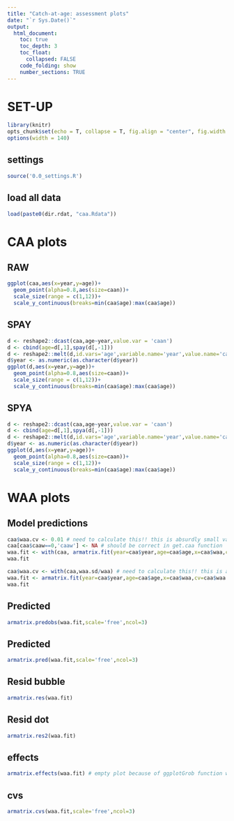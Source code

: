 ```yaml
---
title: "Catch-at-age: assessment plots"
date: "`r Sys.Date()`"
output:
  html_document:
    toc: true
    toc_depth: 3
    toc_float:
      collapsed: FALSE
    code_folding: show
    number_sections: TRUE
---
```

    
# SET-UP
```r
library(knitr)
opts_chunk$set(echo = T, collapse = T, fig.align = "center", fig.width = 9, fig.height = 6)
options(width = 140)
```    

## settings
```r
source('0.0_settings.R')
```

## load all data
```r
load(paste0(dir.rdat, "caa.Rdata"))
```

# CAA plots {.tabset}
## RAW
```r
ggplot(caa,aes(x=year,y=age))+
  geom_point(alpha=0.8,aes(size=caan))+ 
  scale_size(range = c(1,12))+
  scale_y_continuous(breaks=min(caa$age):max(caa$age))
```

## SPAY
```r
d <- reshape2::dcast(caa,age~year,value.var = 'caan')
d <- cbind(age=d[,1],spay(d[,-1]))
d <- reshape2::melt(d,id.vars='age',variable.name='year',value.name='caan')
d$year <- as.numeric(as.character(d$year))
ggplot(d,aes(x=year,y=age))+
  geom_point(alpha=0.8,aes(size=caan))+ 
  scale_size(range = c(1,12))+
  scale_y_continuous(breaks=min(caa$age):max(caa$age))
```

## SPYA
```r
d <- reshape2::dcast(caa,age~year,value.var = 'caan')
d <- cbind(age=d[,1],spya(d[,-1]))
d <- reshape2::melt(d,id.vars='age',variable.name='year',value.name='caan')
d$year <- as.numeric(as.character(d$year))
ggplot(d,aes(x=year,y=age))+
  geom_point(alpha=0.8,aes(size=caan))+ 
  scale_size(range = c(1,12))+
  scale_y_continuous(breaks=min(caa$age):max(caa$age))
```

# WAA plots {.tabset}
## Model predictions
```r
caa$waa.cv <- 0.01 # need to calculate this!! this is absurdly small value so all predictions will match observed
caa[caa$caaw==0,'caaw'] <- NA # should be correct in get.caa function
waa.fit <- with(caa, armatrix.fit(year=caa$year,age=caa$age,x=caa$waa,cv=caa$waa.cv))
waa.fit

caa$waa.cv <- with(caa,waa.sd/waa) # need to calculate this!! this is absurdly small value so all predictions will match observed
waa.fit <- armatrix.fit(year=caa$year,age=caa$age,x=caa$waa,cv=caa$waa.cv)
waa.fit
```

## Predicted
```r
armatrix.predobs(waa.fit,scale='free',ncol=3)
```

## Predicted
```r
armatrix.pred(waa.fit,scale='free',ncol=3)
```

## Resid bubble
```r
armatrix.res(waa.fit)
```

## Resid dot
```r
armatrix.res2(waa.fit)
```

## effects
```r
armatrix.effects(waa.fit) # empty plot because of ggplotGrob function within (used to align plots)
```

## cvs
```r
armatrix.cvs(waa.fit,scale='free',ncol=3)
```



